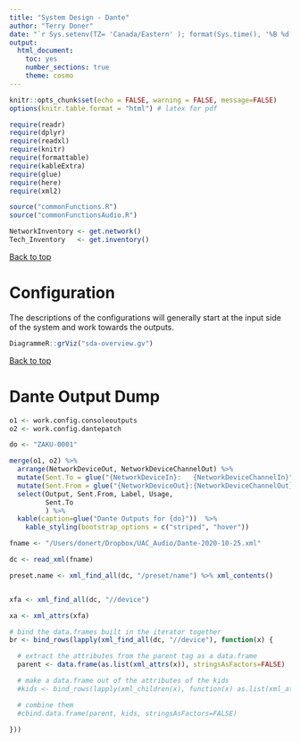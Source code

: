 ```yaml
---
title: "System Design - Dante"
author: "Terry Doner"
date: "`r Sys.setenv(TZ= 'Canada/Eastern' ); format(Sys.time(), '%B %d %Y %H:%M %p')`"
output:
  html_document:
    toc: yes
    number_sections: true
    theme: cosmo
---
```


```r
knitr::opts_chunk$set(echo = FALSE, warning = FALSE, message=FALSE)
options(knitr.table.format = "html") # latex for pdf 
```

```r
require(readr)
require(dplyr)
require(readxl)
require(knitr)
require(formattable)
require(kableExtra)
require(glue)
require(here)
require(xml2)
```

```r
source("commonFunctions.R")
source("commonFunctionsAudio.R")
```

```r
NetworkInventory <- get.network()
Tech_Inventory   <- get.inventory()
```

 
 

[Back to top](#top)

<p style="page-break-before: always"></p>
# Configuration

The descriptions of the configurations will generally start at the input side of the system and work towards the outputs.

```r
DiagrammeR::grViz("sda-overview.gv")
```

[Back to top](#top) 

# Dante Output Dump

```r
o1 <- work.config.consoleoutputs
o2 <- work.config.dantepatch

do <- "ZAKU-0001"

merge(o1, o2) %>%
  arrange(NetworkDeviceOut, NetworkDeviceChannelOut) %>%
  mutate(Sent.To = glue("{NetworkDeviceIn}:   {NetworkDeviceChannelIn}")) %>% 
  mutate(Sent.From = glue("{NetworkDeviceOut}:{NetworkDeviceChannelOut}")) %>%
  select(Output, Sent.From, Label, Usage, 
         Sent.To
         ) %>%
  kable(caption=glue("Dante Outputs for {do}"))  %>%
    kable_styling(bootstrap_options = c("striped", "hover"))
```

```r
fname <- "/Users/donert/Dropbox/UAC_Audio/Dante-2020-10-25.xml"

dc <- read_xml(fname)

preset.name <- xml_find_all(dc, "/preset/name") %>% xml_contents()


xfa <- xml_find_all(dc, "//device")

xa <- xml_attrs(xfa)

# bind the data.frames built in the iterator together
br <- bind_rows(lapply(xml_find_all(dc, "//device"), function(x) {

  # extract the attributes from the parent tag as a data.frame
  parent <- data.frame(as.list(xml_attrs(x)), stringsAsFactors=FALSE)

  # make a data.frame out of the attributes of the kids
  #kids <- bind_rows(lapply(xml_children(x), function(x) as.list(xml_attrs(x))))

  # combine them
  #cbind.data.frame(parent, kids, stringsAsFactors=FALSE)

}))
```


